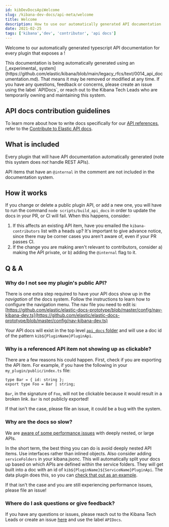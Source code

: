 ```yaml
---
id: kibDevDocsApiWelcome
slug: /kibana-dev-docs/api-meta/welcome
title: Welcome
description: How to use our automatically generated API documentation
date: 2021-02-25
tags: ['kibana','dev', 'contributor', 'api docs']
---
```


Welcome to our automatically generated typescript API 
documentation for every plugin that exposes a <DocLink id="kibPlatformIntro" section="public-plugin-api" text="public API"/>!

<DocCallOut color="warning" title="Experimental">
This documentation is being automatically generated using an
 [_experimental_ system](https://github.com/elastic/kibana/blob/main/legacy_rfcs/text/0014_api_documentation.md). That means
 it may be removed or modified at any time. If you have any questions, feedback or concerns, please create an issue using
  the label `APIDocs`, or reach out to the Kibana Tech Leads
 who are temporarily owning and maintaining this system.
</DocCallOut>

## API docs contribution guidelines

To learn more about how to write docs specifically for our [API references](https://www.elastic.co/docs/api/), refer to the [Contribute to Elastic API docs](https://www.elastic.co/docs/extend/contribute/api-docs/).

## What is included

Every plugin that 
<DocLink id="kibPlatformIntro" section="public-plugin-api" text="exposes functionality for other plugins to use"/> will have
API documentation automatically generated (note this system 
does *not* handle REST APIs).

<DocCallOut title="@internal tags">API items that have an `@internal` in the comment are not 
included in the documentation system.</DocCallOut> 

## How it works

If you change or delete a public plugin API, or add a new one, you will have to run the command `node scripts/build_api_docs` in order to update the
docs in your PR, or CI will fail. When this happens, consider:
 
1. If this affects an existing API item, have you emailed the `kibana-contributors` list with a heads up? It's important to give advance 
notice, since there may be corner cases you aren't aware of, even if your PR passes CI.
2. If the change you are making aren't relevant to contributors, consider a) making the API private, or b) adding the `@internal` flag to it.

## Q & A 

### Why do I not see my plugin's public API?

There is one extra step required to have your API docs show up in the _navigation_ of the docs system. Follow
the instructions <DocLink id="docsSetup" section="configure-the-nav-for-your-content" text="here" /> to learn how to 
configure the navigation menu.  The nav file you need to
 edit is: [https://github.com/elastic/elastic-docs-prototype/blob/master/config/nav-kibana-dev.ts](https://github.com/elastic/elastic-docs-prototype/blob/master/config/nav-kibana-dev.ts)

Your API docs will exist in the top level [`api_docs` folder](https://github.com/elastic/kibana/tree/main/api_docs) and will use a doc id of the pattern `kib${PluginName}PluginApi`.

### Why is a referenced API item not showing up as clickable?

There are a few reasons his could happen. First, check if you are exporting the API item. For example,
if you have the following in your `my_plugin/public/index.ts` file:

```
type Bar = { id: string };
export type Foo = Bar | string;
```

`Bar`, in the signature of `Foo`, will not be clickable because it would result in a broken link. `Bar` is not publicly exported!

If that isn't the case, please file an issue, it could be a bug with the system.

### Why are the docs so slow?

We are [aware of some performance issues](https://github.com/elastic/elastic-docs/issues/274) with deeply nested, or large APIs.

In the short term, the best thing you can do is avoid deeply nested API items. Use interfaces rather than inlined objects. Also consider
adding `serviceFolders` in your kibana.jsonc. This will automatically split your docs up based on which APIs are defined within the service folders.
They will get built into a doc with an id of
`kib${PluginName}${ServiceName}PluginApi`. The data plugin does this, so you
 can [check that out as an example](https://github.com/elastic/kibana/blob/main/src/platform/plugins/shared/data/kibana.jsonc#L11-L15).

 If that isn't the case and you are still experiencing performance issues, please file an issue!

### Where do I ask questions or give feedback?

If you have any questions or issues, please reach out to the Kibana Tech Leads or create an issue [here](https://github.com/elastic/kibana/issues)
and use the label `APIDocs`.
